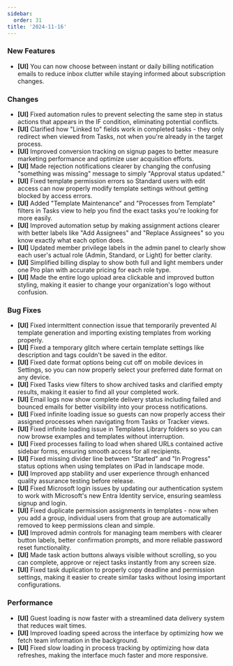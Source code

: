 ```yaml
---
sidebar:
  order: 31
title: '2024-11-16'
---
```


### New Features

- **[UI]** You can now choose between instant or daily billing notification emails to reduce inbox clutter while staying informed about subscription changes.

### Changes

- **[UI]** Fixed automation rules to prevent selecting the same step in status actions that appears in the IF condition, eliminating potential conflicts.
- **[UI]** Clarified how "Linked to" fields work in completed tasks - they only redirect when viewed from Tasks, not when you're already in the target process.
- **[UI]** Improved conversion tracking on signup pages to better measure marketing performance and optimize user acquisition efforts.
- **[UI]** Made rejection notifications clearer by changing the confusing "something was missing" message to simply "Approval status updated."
- **[UI]** Fixed template permission errors so Standard users with edit access can now properly modify template settings without getting blocked by access errors.
- **[UI]** Added "Template Maintenance" and "Processes from Template" filters in Tasks view to help you find the exact tasks you're looking for more easily.
- **[UI]** Improved automation setup by making assignment actions clearer with better labels like "Add Assignees" and "Replace Assignees" so you know exactly what each option does.
- **[UI]** Updated member privilege labels in the admin panel to clearly show each user's actual role (Admin, Standard, or Light) for better clarity.
- **[UI]** Simplified billing display to show both full and light members under one Pro plan with accurate pricing for each role type.
- **[UI]** Made the entire logo upload area clickable and improved button styling, making it easier to change your organization's logo without confusion.

### Bug Fixes

- **[UI]** Fixed intermittent connection issue that temporarily prevented AI template generation and importing existing templates from working properly.
- **[UI]** Fixed a temporary glitch where certain template settings like description and tags couldn't be saved in the editor.
- **[UI]** Fixed date format options being cut off on mobile devices in Settings, so you can now properly select your preferred date format on any device.
- **[UI]** Fixed Tasks view filters to show archived tasks and clarified empty results, making it easier to find all your completed work.
- **[UI]** Email logs now show complete delivery status including failed and bounced emails for better visibility into your process notifications.
- **[UI]** Fixed infinite loading issue so guests can now properly access their assigned processes when navigating from Tasks or Tracker views.
- **[UI]** Fixed infinite loading issue in Templates Library folders so you can now browse examples and templates without interruption.
- **[UI]** Fixed processes failing to load when shared URLs contained active sidebar forms, ensuring smooth access for all recipients.
- **[UI]** Fixed missing divider line between "Started" and "In Progress" status options when using templates on iPad in landscape mode.
- **[UI]** Improved app stability and user experience through enhanced quality assurance testing before release.
- **[UI]** Fixed Microsoft login issues by updating our authentication system to work with Microsoft's new Entra Identity service, ensuring seamless signup and login.
- **[UI]** Fixed duplicate permission assignments in templates - now when you add a group, individual users from that group are automatically removed to keep permissions clean and simple.
- **[UI]** Improved admin controls for managing team members with clearer button labels, better confirmation prompts, and more reliable password reset functionality.
- **[UI]** Made task action buttons always visible without scrolling, so you can complete, approve or reject tasks instantly from any screen size.
- **[UI]** Fixed task duplication to properly copy deadline and permission settings, making it easier to create similar tasks without losing important configurations.

### Performance

- **[UI]** Guest loading is now faster with a streamlined data delivery system that reduces wait times.
- **[UI]** Improved loading speed across the interface by optimizing how we fetch team information in the background.
- **[UI]** Fixed slow loading in process tracking by optimizing how data refreshes, making the interface much faster and more responsive.